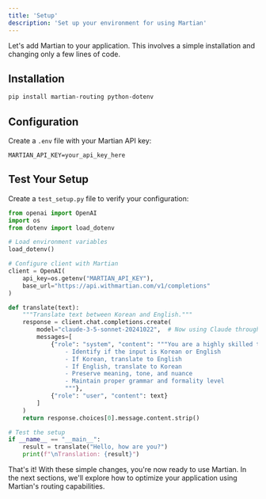 ```yaml
---
title: 'Setup'
description: 'Set up your environment for using Martian'
---
```


Let's add Martian to your application. This involves a simple installation and changing only a few lines of code.

## Installation

```bash
pip install martian-routing python-dotenv
```

## Configuration
Create a `.env` file with your Martian API key:

```env
MARTIAN_API_KEY=your_api_key_here
```

## Test Your Setup
Create a `test_setup.py` file to verify your configuration:

```python test_setup.py
from openai import OpenAI
import os
from dotenv import load_dotenv

# Load environment variables
load_dotenv()

# Configure client with Martian
client = OpenAI(
    api_key=os.getenv("MARTIAN_API_KEY"),
    base_url="https://api.withmartian.com/v1/completions"
)

def translate(text):
    """Translate text between Korean and English."""
    response = client.chat.completions.create(
        model="claude-3-5-sonnet-20241022",  # Now using Claude through Martian
        messages=[
            {"role": "system", "content": """You are a highly skilled translator with expertise in many languages. Your task is to:
                - Identify if the input is Korean or English
                - If Korean, translate to English
                - If English, translate to Korean
                - Preserve meaning, tone, and nuance
                - Maintain proper grammar and formality level
                """},
            {"role": "user", "content": text}
        ]
    )
    return response.choices[0].message.content.strip()

# Test the setup
if __name__ == "__main__":
    result = translate("Hello, how are you?")
    print(f"\nTranslation: {result}")
```

That's it! With these simple changes, you're now ready to use Martian. In the next sections, we'll explore how to optimize your application using Martian's routing capabilities.